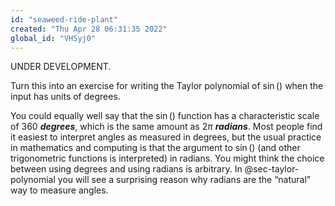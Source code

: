 ```yaml
---
id: "seaweed-ride-plant"
created: "Thu Apr 28 06:31:35 2022"
global_id: "VHSyj0"
---
```


UNDER DEVELOPMENT.

Turn this into an exercise for writing the Taylor polynomial of $\sin()$ when the input has units of degrees.

You could equally well say that the $\sin()$ function has a characteristic scale of 360 ***degrees***, which is the same amount as $2 \pi$ ***radians***. Most people find it easiest to interpret angles as measured in degrees, but the usual practice in mathematics and computing is that the argument to $\sin()$ (and other trigonometric functions is interpreted) in radians. You might think the choice between using degrees and using radians is arbitrary. In @sec-taylor-polynomial you will see a surprising reason why radians are the "natural" way to measure angles.
